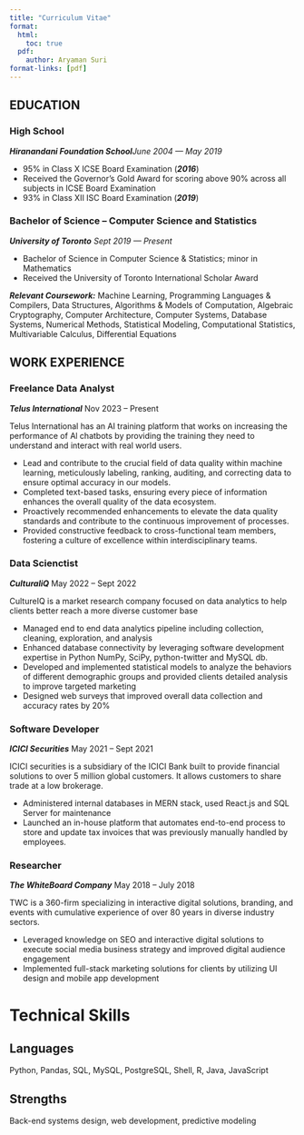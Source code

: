 ```yaml
---
title: "Curriculum Vitae"
format:
  html:
    toc: true
  pdf:
    author: Aryaman Suri
format-links: [pdf]
---
```



## EDUCATION

### High School
***Hiranandani Foundation School***[*June 2004 --- May 2019*]{.cvdate}

- 95% in Class X ICSE Board Examination (***2016***)
- Received the Governor’s Gold Award for scoring above 90% across all subjects in ICSE Board Examination
- 93% in Class XII ISC Board Examination (***2019***)

### Bachelor of Science -- Computer Science and Statistics
***University of Toronto*** [*Sept 2019 --- Present*]{.cvdate}

-	Bachelor of Science in Computer Science & Statistics; minor in Mathematics 
-	Received the University of Toronto International Scholar Award

***Relevant Coursework:*** Machine Learning, Programming Languages & Compilers, Data Structures, Algorithms & Models of Computation, Algebraic Cryptography, Computer Architecture, Computer Systems, Database Systems, Numerical Methods, Statistical Modeling, Computational Statistics, Multivariable Calculus, Differential Equations


## WORK EXPERIENCE{style="page-break-before: always"}

### Freelance Data Analyst

***Telus International*** [Nov 2023 -- Present]{.cvdate}

Telus International has an AI training platform that works on increasing the performance of Al chatbots by
providing the training they need to understand and interact with real world users.

-	Lead and contribute to the crucial field of data quality within machine learning, meticulously labeling,
ranking, auditing, and correcting data to ensure optimal accuracy in our models.
-	Completed text-based tasks, ensuring every piece of information enhances the overall quality of the
data ecosystem.
-	Proactively recommended enhancements to elevate the data quality standards and contribute to the
continuous improvement of processes.
-	Provided constructive feedback to cross-functional team members, fostering a culture of excellence within interdisciplinary teams.

### Data Scienctist

***CulturaliQ*** [May 2022 -- Sept 2022]{.cvdate}

CultureIQ is a market research company focused on data analytics to help clients better reach a more diverse customer base

-	Managed end to end data analytics pipeline including collection, cleaning, exploration, and analysis
-	Enhanced database connectivity by leveraging software development expertise in Python NumPy, SciPy, python-twitter and MySQL db.
-	Developed and implemented statistical models to analyze the behaviors of different demographic groups and provided clients detailed analysis to improve targeted marketing
-	Designed web surveys that improved overall data collection and accuracy rates by 20%

### Software Developer

***ICICI Securities*** [May 2021 -- Sept 2021]{.cvdate}

ICICI securities is a subsidiary of the ICICI Bank built to provide financial solutions to over 5 million global customers. It allows customers to share trade at a low brokerage.

-	Administered internal databases in MERN stack, used React.js and SQL Server for maintenance
-	Launched an in-house platform that automates end-to-end process to store and update tax invoices that was previously manually handled by employees.

### Researcher

***The WhiteBoard Company*** [May 2018 -- July 2018]{.cvdate}

TWC is a 360-firm specializing in interactive digital solutions, branding, and events with cumulative experience of over 80 years in diverse industry sectors.

-	Leveraged knowledge on SEO and interactive digital solutions to execute social media business strategy and improved digital audience engagement 
-	Implemented full-stack marketing solutions for clients by utilizing UI design and mobile app development 

# Technical Skills

## Languages
Python, Pandas, SQL, MySQL, PostgreSQL, Shell, R, Java, JavaScript

## Strengths
Back-end systems design, web development, predictive modeling
